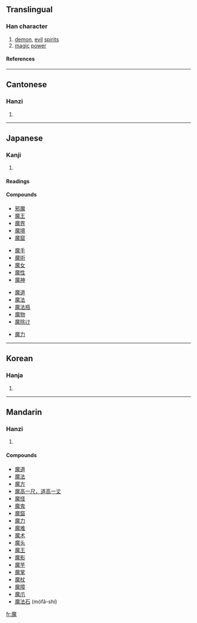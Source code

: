 ==Translingual==
===Han character===
{{Han char|rn=194|rad=鬼|as=11|sn=21|four=0021<sub>3</sub>|canj=戈金竹山戈 (ICHUI), 戈木竹山戈 (IDHUI)}}
# [[demon]], [[evil]] [[spirits]]
# [[magic]] [[power]]
====References====
{{Han ref|kx=1462.670|dkj=45906|dj=1997.020|hdz=74436.110|uh=9B54|ud=39764|bh=C55D|bd=50525}}
----
==Cantonese==
===Hanzi===
{{yue-hanzi|jyut=|y=mo1}}
# {{defn|Cantonese}}
----
==Japanese==
===Kanji===
{{ja-kanji|grade=c|rs=鬼11}}
# {{defn|Japanese}}
====Readings====
{{ja-readings|on=[[ま]] (ma), [[ば]] (ba)|kun=[[まもの]] (mamono)}}

====Compounds====
{{top4}}
*[[邪魔]]
*[[魔王]]
*[[魔界]]
*[[魔境]]
*[[魔窟]]
{{mid4}}
*[[魔手]]
*[[魔術]]
*[[魔女]]
*[[魔性]]
*[[魔神]]
{{mid4}}
*[[魔道]]
*[[魔法]]
*[[魔法瓶]]
*[[魔物]]
*[[魔除け]]
{{mid4}}
*[[魔力]]
{{bottom}}
----
==Korean==
===Hanja===
{{ko-hanja|hangeul=마|eumhun=|rv=ma|mr=ma|y=ma}}
# {{defn|Korean}}
----
==Mandarin==
===Hanzi===
{{cmn-hanzi|pin=[[mó]] ([[mo2]])|wg=mo<sup>2</sup>}}
# {{defn|Mandarin}}

====Compounds====
*[[魔道]]
*[[魔法]]
*[[魔方]]
*[[魔高一尺，道高一丈]]
*[[魔怪]]
*[[魔鬼]]
*[[魔窟]]
*[[魔力]]
*[[魔难]]
*[[魔术]]
*[[魔头]]
*[[魔王]]
*[[魔影]]
*[[魔芋]]
*[[魔掌]]
*[[魔杖]]
*[[魔障]]
*[[魔爪]]
*[[魔法石]] (mófǎ-shí)

[[fr:魔]]